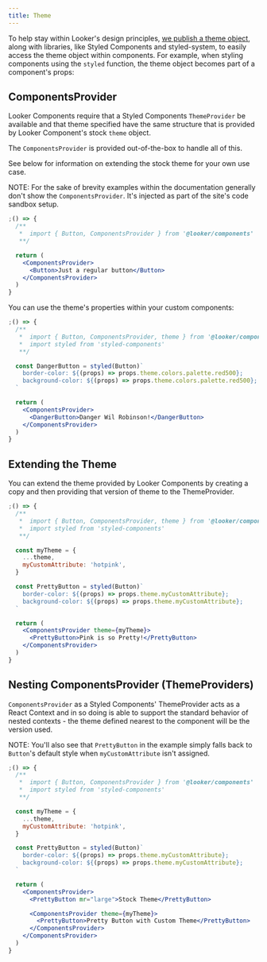 ```yaml
---
title: Theme
---
```


To help stay within Looker's design principles, [we publish a theme object](https://github.com/looker-open-source/components/blob/master/packages/design-tokens/src/theme.ts), along with libraries, like Styled Components and styled-system, to easily access the theme object within components. For example, when styling components using the `styled` function, the theme object becomes part of a component's props:

## ComponentsProvider

Looker Components require that a Styled Components `ThemeProvider` be available and that theme specified have the same structure that is provided by Looker Component's stock `theme` object.

The `ComponentsProvider` is provided out-of-the-box to handle all of this.

See below for information on extending the stock theme for your own use case.

NOTE: For the sake of brevity examples within the documentation generally don't show the `ComponentsProvider`. It's injected as part of the site's code sandbox setup.

```jsx
;() => {
  /**
   *  import { Button, ComponentsProvider } from '@looker/components'
   **/

  return (
    <ComponentsProvider>
      <Button>Just a regular button</Button>
    </ComponentsProvider>
  )
}
```

You can use the theme's properties within your custom components:

```jsx
;() => {
  /**
   *  import { Button, ComponentsProvider, theme } from '@looker/components'
   *  import styled from 'styled-components'
   **/

  const DangerButton = styled(Button)`
    border-color: ${(props) => props.theme.colors.palette.red500};
    background-color: ${(props) => props.theme.colors.palette.red500};
  `

  return (
    <ComponentsProvider>
      <DangerButton>Danger Wil Robinson!</DangerButton>
    </ComponentsProvider>
  )
}
```

## Extending the Theme

You can extend the theme provided by Looker Components by creating a copy and then providing that version of theme to the ThemeProvider.

```jsx
;() => {
  /**
   *  import { Button, ComponentsProvider, theme } from '@looker/components'
   *  import styled from 'styled-components'
   **/

  const myTheme = {
    ...theme,
    myCustomAttribute: 'hotpink',
  }

  const PrettyButton = styled(Button)`
    border-color: ${(props) => props.theme.myCustomAttribute};
    background-color: ${(props) => props.theme.myCustomAttribute};
  `

  return (
    <ComponentsProvider theme={myTheme}>
      <PrettyButton>Pink is so Pretty!</PrettyButton>
    </ComponentsProvider>
  )
}
```

## Nesting ComponentsProvider (ThemeProviders)

`ComponentsProvider` as a Styled Components' ThemeProvider acts as a React Context and in so doing is able to support the standard behavior of nested contexts - the theme defined nearest to the component will be the version used.

NOTE: You'll also see that `PrettyButton` in the example simply falls back to `Button`'s default style when `myCustomAttribute` isn't assigned.

```jsx
;() => {
  /**
   *  import { Button, ComponentsProvider } from '@looker/components'
   *  import styled from 'styled-components'
   **/

  const myTheme = {
    ...theme,
    myCustomAttribute: 'hotpink',
  }

  const PrettyButton = styled(Button)`
    border-color: ${(props) => props.theme.myCustomAttribute};
    background-color: ${(props) => props.theme.myCustomAttribute};
  `

  return (
    <ComponentsProvider>
      <PrettyButton mr="large">Stock Theme</PrettyButton>

      <ComponentsProvider theme={myTheme}>
        <PrettyButton>Pretty Button with Custom Theme</PrettyButton>
      </ComponentsProvider>
    </ComponentsProvider>
  )
}
```
